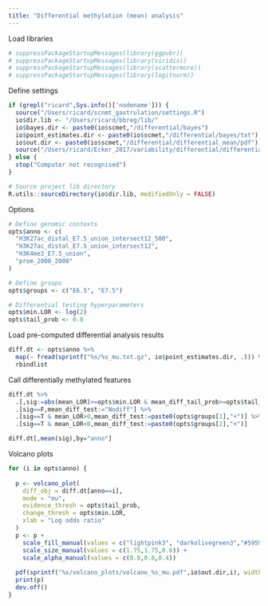 ```yaml
---
title: "Differential methylation (mean) analysis"
---
```


Load libraries
```r
# suppressPackageStartupMessages(library(ggpubr))
# suppressPackageStartupMessages(library(viridis))
# suppressPackageStartupMessages(library(scattermore))
# suppressPackageStartupMessages(library(logitnorm))
```

Define settings
```r
if (grepl("ricard",Sys.info()['nodename'])) {
  source("/Users/ricard/scnmt_gastrulation/settings.R")
  io$dir.lib <- "/Users/ricard/bbreg/lib/"
  io$bayes.dir <- paste0(io$scmet,"/differential/bayes")
  io$point_estimates.dir <- paste0(io$scmet,"/differential/bayes/txt")
  io$out.dir <- paste0(io$scmet,"/differential/differential_mean/pdf")
  source("/Users/ricard/Ecker_2017/variability/differential/differential_mean/volcano_plots/utils.R")
} else {
  stop("Computer not recognised")
}

# Source project lib directory
R.utils::sourceDirectory(io$dir.lib, modifiedOnly = FALSE)
```

Options
```r
# Define genomic contexts
opts$anno <- c(
  "H3K27ac_distal_E7.5_union_intersect12_500",
  "H3K27ac_distal_E7.5_union_intersect12",
  "H3K4me3_E7.5_union",
  "prom_2000_2000"
)

# Define groups
opts$groups <- c("E6.5", "E7.5")

# Differential testing hyperparameters
opts$min.LOR <- log(2)
opts$tail_prob <- 0.8
```


Load pre-computed differential analysis results
```r
diff.dt <- opts$anno %>% 
  map(~ fread(sprintf("%s/%s_mu.txt.gz", io$point_estimates.dir, .))) %>%
  rbindlist
```


Call differentially methylated features
```r
diff.dt %>%
  .[,sig:=abs(mean_LOR)>=opts$min.LOR & mean_diff_tail_prob>=opts$tail_prob] %>%
  .[sig==F,mean_diff_test:="Nodiff"] %>%
  .[sig==T & mean_LOR>0,mean_diff_test:=paste0(opts$groups[1],"+")] %>%
  .[sig==T & mean_LOR<0,mean_diff_test:=paste0(opts$groups[2],"+")]

diff.dt[,mean(sig),by="anno"]
```

Volcano plots
```r
for (i in opts$anno) {
  
  p <- volcano_plot(
    diff_obj = diff.dt[anno==i],
    mode = "mu",
    evidence_thresh = opts$tail_prob,
    change_thresh = opts$min.LOR,
    xlab = "Log odds ratio"
  )
  p <- p + 
    scale_fill_manual(values = c("lightpink3", "darkolivegreen3","#595959")) +
    scale_size_manual(values = c(1.75,1.75,0.6)) +
    scale_alpha_manual(values = c(0.8,0.8,0.4))
  
  pdf(sprintf("%s/volcano_plots/volcano_%s_mu.pdf",io$out.dir,i), width = 7, height = 5, useDingbats = F)
  print(p)
  dev.off()
}
```
